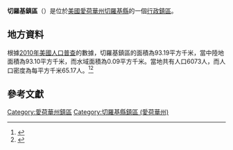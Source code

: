{{noteTA
|G1=USState
|G2=地名
|G3=Unit
}}
{{Infobox settlement
|official_name            = 切羅基鎮區
|native_name = Cherokee Township
|settlement_type          = [[行政鎮區|行政鎮區]]
|image_skyline            = 
|imagesize                = 
|image_map                = Map highlighting Cherokee Township, Cherokee County, Iowa.svg
|mapsize                  = 250px
|pushpin_map  =USA Iowa
|pushpin_label = 切羅基鎮區
|pushpin_label_position   = top
|pushpin_map_caption      = 切羅基鎮區在愛荷華州的位置
|subdivision_type         = [[世界政區索引|國家]]
|subdivision_type1        = [[美国州份|州份]]
|subdivision_type2        = [[愛荷華州行政区划|縣]]
|subdivision_name         = [[美国|美国]]
|subdivision_name1        = [[愛荷華州|愛荷華州]]
|subdivision_name2        = [[切羅基縣_(愛荷華州)|切羅基縣]]
|elevation_ft             = 1368
|elevation_m              = 417
|timezone                 = [[北美中部時區|北美中部時區]]
|area_total_km2           = 93.19
|area_land_km2            = 93.10
|area_water_km2           = 0.09
|area_total_sq_mi         = 
|area_land_sq_mi          = 
|area_water_sq_mi         = 
|population_as_of         = [[2010年美國人口普查|2010]]
|population_footnotes     = 
|population_total         = 6073
|population_density_km2   = auto
|population_density_sq_mi = auto
|utc_offset               = -6
|coordinates              = {{coord|42|46|46|N|95|33|46|W|type:city_region:US-AL_source:GNS-enwiki|display=inline,title}}
| coor_pinpoint           = 
| coordinates_footnotes   = 
|timezone_DST             = CDT
|utc_offset_DST           = -5
|postal_code_type         = [[美國郵區編號|郵區編號]]
|postal_code              = 
|area_code                = {{link-en|电话区号712|Area code 712|712}}
|blank_name = [[地名信息系统|GNIS ID]]
|blank_info = 467596
}}
'''切羅基鎮區'''（{{lang-en|Cherokee Township}}）是位於[[美國|美國]][[愛荷華州|愛荷華州]][[切羅基縣_(愛荷華州)|切羅基縣]]的一個[[行政鎮區|行政鎮區]]。

== 地方資料 ==
根據[[2010年美國人口普查|2010年美國人口普查]]的數據，切羅基鎮區的面積為93.19平方千米，當中陸地面積為93.10平方千米，而水域面積為0.09平方千米。當地共有人口6073人，而人口密度為每平方千米65.17人。<ref name="GR8">{{cite web|url=http://factfinder2.census.gov|publisher=[[美国人口调查局|美国人口调查局]]|accessdate=2011-05-14|title=American FactFinder|archive-date=2013-09-11|archive-url=https://web.archive.org/web/20130911234518/http://factfinder2.census.gov/|dead-url=no}}</ref><ref>{{cite web|url=https://www.citypopulation.de/en/usa/iowa/admin/|title=USA: Iowa (Counties and Townships) - City Population}}</ref>

== 參考文獻 ==
{{reflist}}

{{切羅基縣 (愛荷華州)}}

{{DEFAULTSORT:Cherokee Township}}
[[Category:愛荷華州鎮區|Category:愛荷華州鎮區]]
[[Category:切羅基縣鎮區_(愛荷華州)|Category:切羅基縣鎮區 (愛荷華州)]]

{{Iowa-geo-stub}}